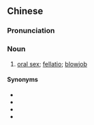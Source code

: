 {{also|吹箫}}
==Chinese==
{{zh-forms|s=吹箫}}

===Pronunciation===
{{zh-pron
|m=chuīxiāo
|c=ceoi1 siu1
|h=pfs=chhôi-sêu
|cat=n
}}

===Noun===
{{zh-noun}}

# [[oral sex]]; [[fellatio]]; [[blowjob]]

====Synonyms====
* {{zh-l|吹功|tr=chuī​gōng}}
* {{zh-l|口活}}
* {{zh-l|口交}}
* {{zh-l|口淫}}